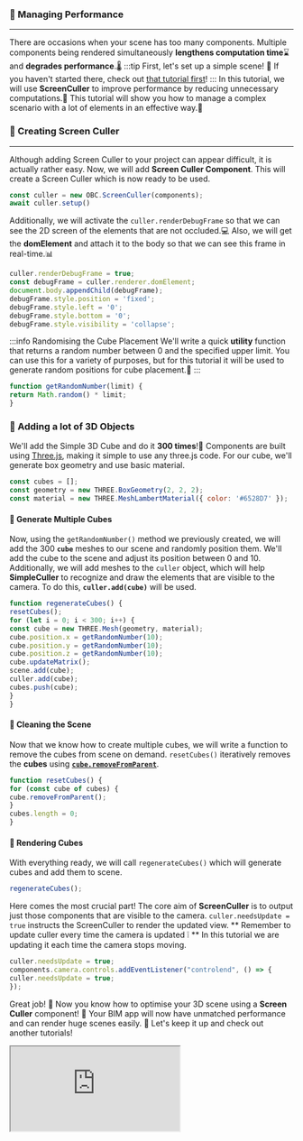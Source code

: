 ### 🚅 Managing Performance
---
There are occasions when your scene has too many components.
Multiple components being rendered simultaneously **lengthens computation time**⌛️ and **degrades performance**.🌡️
:::tip First, let's set up a simple scene!
👀 If you haven't started there, check out [that tutorial first](SimpleScene.mdx)!
:::
In this tutorial, we will use **ScreenCuller** to improve performance by reducing unnecessary computations.🚀
This tutorial will show you how to manage a complex scenario with a lot of elements in an effective way.🦾
### 🧰 Creating Screen Culler
---
Although adding Screen Culler to your project can appear difficult, it is actually rather easy.
Now, we will add **Screen Culler Component**.
This will create a Screen Culler which is now ready to be used.

```js
const culler = new OBC.ScreenCuller(components);
await culler.setup()
```
Additionally, we will activate the `culler.renderDebugFrame`
so that we can see the 2D screen of the elements that are not occluded.💻
Also, we will get the **domElement** and attach it to the body so that we can see this frame in real-time.📊

```js
culler.renderDebugFrame = true;
const debugFrame = culler.renderer.domElement;
document.body.appendChild(debugFrame);
debugFrame.style.position = 'fixed';
debugFrame.style.left = '0';
debugFrame.style.bottom = '0';
debugFrame.style.visibility = 'collapse';
```
:::info Randomising the Cube Placement
We'll write a quick **utility** function that returns a random number between 0 and the specified upper limit.
You can use this for a variety of purposes, but for this tutorial
it will be used to generate random positions for cube placement.📌
:::

```js
function getRandomNumber(limit) {
return Math.random() * limit;
}
```
### 🧱 Adding a lot of 3D Objects
We'll add the Simple 3D Cube and do it **300 times**!🤯
Components are built using [Three.js](https://threejs.org/), making it simple to use any three.js code.
For our cube, we'll generate box geometry and use basic material.

```js
const cubes = [];
const geometry = new THREE.BoxGeometry(2, 2, 2);
const material = new THREE.MeshLambertMaterial({ color: '#6528D7' });
```
#### 🧪 Generate Multiple Cubes
Now, using the `getRandomNumber()` method we previously created, we will add the 300 **`cube`** meshes to our scene
and randomly position them. We'll add the cube to the scene and adjust its position between 0 and 10.
Additionally, we will add meshes to the `culler` object, which will help **SimpleCuller** to recognize and
draw the elements that are visible to the camera. To do this, **`culler.add(cube)`** will be used.

```js
function regenerateCubes() {
resetCubes();
for (let i = 0; i < 300; i++) {
const cube = new THREE.Mesh(geometry, material);
cube.position.x = getRandomNumber(10);
cube.position.y = getRandomNumber(10);
cube.position.z = getRandomNumber(10);
cube.updateMatrix();
scene.add(cube);
culler.add(cube);
cubes.push(cube);
}
}
```
#### 🧹 Cleaning the Scene
Now that we know how to create multiple cubes, we will write a function to remove the cubes from scene on demand.
`resetCubes()` iteratively removes the **cubes** using [**`cube.removeFromParent`**](https://threejs.org/docs/index.html?q=obje#api/en/core/Object3D.removeFromParent).

```js
function resetCubes() {
for (const cube of cubes) {
cube.removeFromParent();
}
cubes.length = 0;
}
```
#### 📢 Rendering Cubes
With everything ready, we will call `regenerateCubes()` which will generate cubes and add them to scene.

```js
regenerateCubes();
```
Here comes the most crucial part! The core aim of **ScreenCuller** is to output just those components that are
visible to the camera.
`culler.needsUpdate = true` instructs the ScreenCuller to render the updated view.
** Remember to update culler every time the camera is updated ❕ **
In this tutorial we are updating it each time the camera stops moving.

```js
culler.needsUpdate = true;
components.camera.controls.addEventListener("controlend", () => {
culler.needsUpdate = true;
});
```
Great job! 🎉 Now you know how to optimise your 3D scene using a
**Screen Culler** component! 💪
Your BIM app will now have unmatched performance and can render huge scenes easily. 🚀
Let's keep it up and check out another tutorials!


  <iframe src="https://thatopen.github.io/engine_components/src/core/ScreenCuller/index.html"></iframe>

  